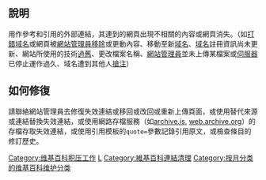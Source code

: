 {{Parent monthly clean up category}}

==說明==
用作參考和引用的外部連結，其連到的網頁出現不相關的內容或網頁消失。（如[[误植域名|打錯域名]]或網頁被[[網站管理員|網站管理員]][[失效連結|移除]]或更動內容、移動至新[[域名|域名]]、[[域名|域名]]註冊資訊尚未更新、網站所使用的技術[[向下兼容|過舊]]、更改檔案名稱、[[網站管理員|網站管理員]]並未上傳某檔案或[[伺服器|伺服器]]已停止運作過久、域名遭到其他人[[搶注域名|搶注]]）

==如何修復==
請聯絡網站管理員去修復失效連結或移回或改回或重新上傳頁面，或使用替代來源或連結替換失效連結，或使用網路存檔服務（如[[archive.is|archive.is]], [https://web.archive.org web.archive.org]）的存檔存取失效連結，或使用引用模板的<code>quote=</code>參數記錄引用原文，或檢查條目的修訂歷史。
[[Category:维基百科积压工作|Category:维基百科积压工作]]
[[Category:有來源問題的維基百科條目|L]]
[[Category:維基百科連結清理|Category:維基百科連結清理]]
[[Category:按月分类的维基百科维护分类|Category:按月分类的维基百科维护分类]]